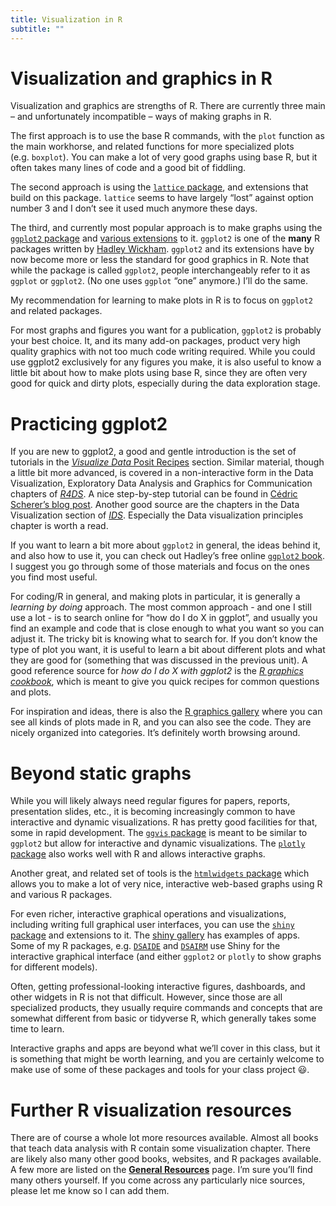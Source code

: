 ```yaml
---
title: Visualization in R
subtitle: ""
---
```


# Visualization and graphics in R

Visualization and graphics are strengths of R. There are currently three main -- and unfortunately incompatible -- ways of making graphs in R.

The first approach is to use the base R commands, with the `plot` function as the main workhorse, and related functions for more specialized plots (e.g. `boxplot`). You can make a lot of very good graphs using base R, but it often takes many lines of code and a good bit of fiddling.

The second approach is using the [`lattice` package](http://lattice.r-forge.r-project.org/), and extensions that build on this package. `lattice` seems to have largely "lost" against option number 3 and I don't see it used much anymore these days.

The third, and currently most popular approach is to make graphs using the [`ggplot2` package](https://ggplot2.tidyverse.org/) and [various extensions](https://exts.ggplot2.tidyverse.org/) to it. `ggplot2` is one of the **many** R packages written by [Hadley Wickham](http://hadley.nz/). `ggplot2` and its extensions have by now become more or less the standard for good graphics in R. Note that while the package is called `ggplot2`, people interchangeably refer to it as `ggplot` or `ggplot2`. (No one uses `ggplot` "one" anymore.) I'll do the same.

My recommendation for learning to make plots in R is to focus on `ggplot2` and related packages.

For most graphs and figures you want for a publication, `ggplot2` is probably your best choice. It, and its many add-on packages, product very high quality graphics with not too much code writing required. While you could use ggplot2 exclusively for any figures you make, it is also useful to know a little bit about how to make plots using base R, since they are often very good for quick and dirty plots, especially during the data exploration stage.

# Practicing ggplot2

If you are new to ggplot2, a good and gentle introduction is the set of tutorials in the [*Visualize Data* Posit Recipes](https://posit.cloud/learn/recipes) section. Similar material, though a little bit more advanced, is covered in a non-interactive form in the Data Visualization, Exploratory Data Analysis and Graphics for Communication chapters of [*R4DS*](http://r4ds.had.co.nz/). A nice step-by-step tutorial can be found in [Cédric Scherer's blog post](https://www.cedricscherer.com/2019/08/05/a-ggplot2-tutorial-for-beautiful-plotting-in-r/). Another good source are the chapters in the Data Visualization section of [*IDS*](https://rafalab.github.io/dsbook/). Especially the Data visualization principles chapter is worth a read.

If you want to learn a bit more about `ggplot2` in general, the ideas behind it, and also how to use it, you can check out Hadley's free online [`ggplot2` book](https://ggplot2-book.org/). I suggest you go through some of those materials and focus on the ones you find most useful.

For coding/R in general, and making plots in particular, it is generally a *learning by doing* approach. The most common approach - and one I still use a lot - is to search online for "how do I do X in ggplot", and usually you find an example and code that is close enough to what you want so you can adjust it. The tricky bit is knowing what to search for. If you don't know the type of plot you want, it is useful to learn a bit about different plots and what they are good for (something that was discussed in the previous unit). A good reference source for *how do I do X with ggplot2* is the [*R graphics cookbook*](https://r-graphics.org/), which is meant to give you quick recipes for common questions and plots.

For inspiration and ideas, there is also the [R graphics gallery](https://www.r-graph-gallery.com/) where you can see all kinds of plots made in R, and you can also see the code. They are nicely organized into categories. It's definitely worth browsing around.

# Beyond static graphs

While you will likely always need regular figures for papers, reports, presentation slides, etc., it is becoming increasingly common to have interactive and dynamic visualizations. R has pretty good facilities for that, some in rapid development. The [`ggvis` package](https://ggvis.rstudio.com/) is meant to be similar to `ggplot2` but allow for interactive and dynamic visualizations. The [`plotly` package](https://plot.ly/r/) also works well with R and allows interactive graphs.

Another great, and related set of tools is the [`htmlwidgets` package](http://www.htmlwidgets.org/) which allows you to make a lot of very nice, interactive web-based graphs using R and various R packages.

For even richer, interactive graphical operations and visualizations, including writing full graphical user interfaces, you can use the [`shiny` package](https://shiny.rstudio.com/) and extensions to it. The [shiny gallery](https://shiny.rstudio.com/gallery/) has examples of apps. Some of my R packages, e.g. [`DSAIDE`](https://ahgroup.github.io/DSAIDE/) and [`DSAIRM`](https://ahgroup.github.io/DSAIRM/) use Shiny for the interactive graphical interface (and either `ggplot2` or `plotly` to show graphs for different models).

Often, getting professional-looking interactive figures, dashboards, and other widgets in R is not that difficult. However, since those are all specialized products, they usually require commands and concepts that are somewhat different from basic or tidyverse R, which generally takes some time to learn.

Interactive graphs and apps are beyond what we'll cover in this class, but it is something that might be worth learning, and you are certainly welcome to make use of some of these packages and tools for your class project 😃.

# Further R visualization resources

There are of course a whole lot more resources available. Almost all books that teach data analysis with R contain some visualization chapter. There are likely also many other good books, websites, and R packages available. A few more are listed on the [**General Resources**](../../resources/resources-general.qmd) page. I'm sure you'll find many others yourself. If you come across any particularly nice sources, please let me know so I can add them.
